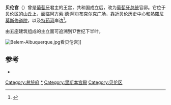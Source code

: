 {{Geobox|
<!-- *** Heading *** -->
| name                 = 贝伦宫
| native_name          = Palácio Nacional de Belém
<!-- *** Image *** -->
| image                = Palacio Belem Lisboa.JPG
| image_caption        = 立面
| image_size           = 235
<!-- *** Names **** -->
| official_name        = 
| etymology            = [[伯利恒|伯利恒]]
<!-- *** Country *** -->
| country              = {{flag|Portugal}}
| state_type           = 大区
| state                = [[里斯本大区|里斯本大区]]
| district             = [[里斯本区|里斯本区]]
<!-- *** Locations *** -->
| location             = [[贝伦区|贝伦区]][[阿方索·德·阿尔布克尔克广场|阿方索·德·阿尔布克尔克广场]]
| elevation            = 16
| lat_d                = 38
| lat_m                = 41
| lat_s                = 52.69
| lat_NS               = N
| long_d               = 9
| long_m               = 12
| long_s               = 2.47
| long_EW              = W
<!-- *** Dimensions *** -->
| length               = 172
| width                = 187.5
<!-- *** Features *** -->
| style                = 风格主义
| style1               = 巴洛克
<!-- *** History & management *** -->
| established1         = c. [[1726年|1726年]]
| established1_type    = 始建于
| established2         = fl. [[1754年|1754年]]
| established2_type    = 完成
<!-- *** Maps *** -->
| map                  = Lisbon locator map.png
| map_caption          = 在里斯本市的位置
| map_size             = 235
| map_locator = Lisbon
}}
'''贝伦宫'''（{{lang-pt|'''Palácio Nacional de Belém'''}}）曾是[[葡萄牙|葡萄牙]]君主的王宫，共和国成立后，改为[[葡萄牙总统|葡萄牙总统]]官邸。它位于[[贝伦区|贝伦区]]的山丘上，面临[[阿方索·德·阿尔布克尔克广场|阿方索·德·阿尔布克尔克广场]]，靠近贝伦历史中心和[[熱羅尼莫斯修道院|熱羅尼莫斯修道院]]，以及[[特茹河|特茹河]]岸边<ref name="Exercito">{{citation |url=http://www.exercito.pt/sites/JE/Publicacoes/Documents/JE599OUT10.pdf |pages=4 |title=Jornal do Exército: Centenário da República |contribution=Palácio Nacional de Belém |language=pt |first=Alferes RC Nelson |last=Cavaco |issue=599 |date=October 2010 |publisher=Estado-Maior do Exército |access-date=2012-02-11 |archive-url=https://web.archive.org/web/20150924052256/http://www.exercito.pt/sites/JE/Publicacoes/Documents/JE599OUT10.pdf |archive-date=2015-09-24 |dead-url=yes }}</ref>。

由五座建筑组成的主立面可追溯到17世纪下半叶。

[[File:Belem-Albuquerque.jpg|thumb]]看贝伦宫]]

==参考==
{{Reflist|30em}}
* {{citation |title=A Arquitectura do Ciclo Filipino |last=Soromenho |first=Miguel |year=2009 |location=Vila Nova da Guia, Portugal |language=pt}}

{{葡萄牙王室主題}}
[[Category:总统府|Category:总统府]]
[[Category:葡萄牙总统|*]]
[[Category:里斯本宫殿|Category:里斯本宫殿]]
[[Category:贝伦区|Category:贝伦区]]